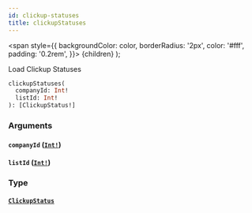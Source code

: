 ```yaml
---
id: clickup-statuses
title: clickupStatuses
---
```


<span
style={{
      backgroundColor: color,
      borderRadius: '2px',
      color: '#fff',
      padding: '0.2rem',
    }}>
{children}
</span>
);

Load Clickup Statuses

```graphql
clickupStatuses(
  companyId: Int!
  listId: Int!
): [ClickupStatus!]

```

### Arguments

#### `companyId` ([`Int!`](/api/scalars/int))

#### `listId` ([`Int!`](/api/scalars/int))

### Type

#### [`ClickupStatus`](/api/objects/clickup-status)
